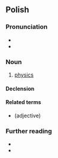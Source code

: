 {{also|fizyką}}
==Polish==

===Pronunciation===
* {{pl-IPA|/'fi.zy.ka/|/fizyka/|qual2=colloquial}}
* {{audio|pl|Pl-fizyka.ogg|Audio}}

===Noun===
{{pl-noun|f}}

# [[physics]]
#: {{uxi|pl|Madlen studiuje '''fizykę''' na Uniwersytecie Wiedeńskim.|Madlen studies '''physics''' at the University of Vienna.}}

====Declension====
{{pl-decl-noun-f}}

====Related terms====
* {{l|pl|fizyczny}} (adjective)

===Further reading===
* {{R:pl:WSJP}}
* {{R:PWN}}

{{c|pl|Physics}}